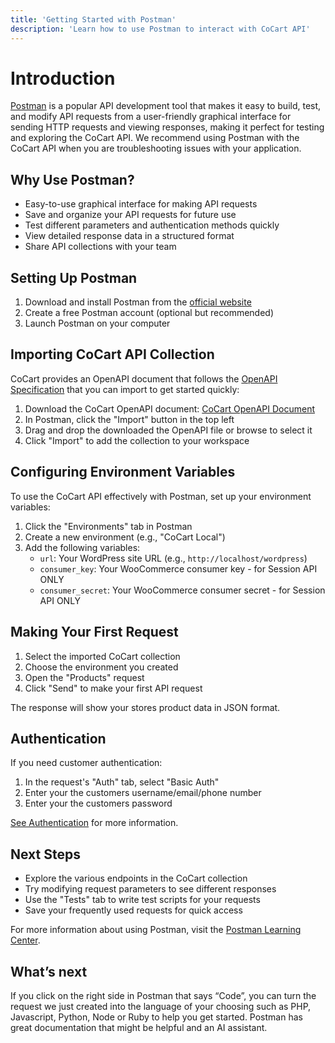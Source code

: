 ```yaml
---
title: 'Getting Started with Postman'
description: 'Learn how to use Postman to interact with CoCart API'
---
```


# Introduction

[Postman](https://www.postman.com/) is a popular API development tool that makes it easy to build, test, and modify API requests from a user-friendly graphical interface for sending HTTP requests and viewing responses, making it perfect for testing and exploring the CoCart API. We recommend using Postman with the CoCart API when you are troubleshooting issues with your application.

## Why Use Postman?

- Easy-to-use graphical interface for making API requests
- Save and organize your API requests for future use
- Test different parameters and authentication methods quickly
- View detailed response data in a structured format
- Share API collections with your team

## Setting Up Postman

1. Download and install Postman from the [official website](https://www.postman.com/downloads/)
2. Create a free Postman account (optional but recommended)
3. Launch Postman on your computer

## Importing CoCart API Collection

CoCart provides an OpenAPI document that follows the [OpenAPI Specification](https://swagger.io/specification/) that you can import to get started quickly:

1. Download the CoCart OpenAPI document: [CoCart OpenAPI Document](#)
2. In Postman, click the "Import" button in the top left
3. Drag and drop the downloaded the OpenAPI file or browse to select it
4. Click "Import" to add the collection to your workspace

## Configuring Environment Variables

To use the CoCart API effectively with Postman, set up your environment variables:

1. Click the "Environments" tab in Postman
2. Create a new environment (e.g., "CoCart Local")
3. Add the following variables:
   - `url`: Your WordPress site URL (e.g., `http://localhost/wordpress`)
   - `consumer_key`: Your WooCommerce consumer key - for Session API ONLY
   - `consumer_secret`: Your WooCommerce consumer secret - for Session API ONLY

## Making Your First Request

1. Select the imported CoCart collection
2. Choose the environment you created
3. Open the "Products" request
4. Click "Send" to make your first API request

The response will show your stores product data in JSON format.

## Authentication

If you need customer authentication:

1. In the request's "Auth" tab, select "Basic Auth"
2. Enter your the customers username/email/phone number
3. Enter your the customers password

[See Authentication](../api-reference/authentication) for more information.

## Next Steps

- Explore the various endpoints in the CoCart collection
- Try modifying request parameters to see different responses
- Use the "Tests" tab to write test scripts for your requests
- Save your frequently used requests for quick access

For more information about using Postman, visit the [Postman Learning Center](https://learning.postman.com/).

## What’s next

If you click on the right side in Postman that says “Code”, you can turn the request we just created into the language of your choosing such as PHP, Javascript, Python, Node or Ruby to help you get started. Postman has great documentation that might be helpful and an AI assistant.

